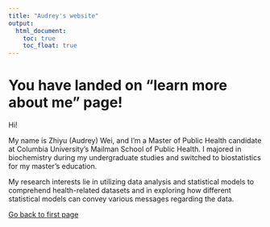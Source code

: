 ```yaml
---
title: "Audrey's website"
output: 
  html_document:
    toc: true
    toc_float: true
---
```


# You have landed on "learn more about me" page!

Hi! 

My name is Zhiyu (Audrey) Wei, and I'm a Master of Public Health candidate at Columbia University's Mailman School of Public Health. I majored in biochemistry during my undergraduate studies and switched to biostatistics for my master's education. 

My research interests lie in utilizing data analysis and statistical models to comprehend health-related datasets and in exploring how different statistical models can convey various messages regarding the data.

[Go back to first page](AudreySite.html)
